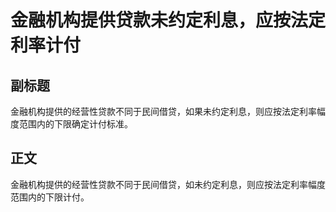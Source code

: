 # 金融机构提供贷款未约定利息，应按法定利率计付
## 副标题
金融机构提供的经营性贷款不同于民间借贷，如果未约定利息，则应按法定利率幅度范围内的下限确定计付标准。
## 正文
金融机构提供的经营性贷款不同于民间借贷，如未约定利息，则应按法定利率幅度范围内的下限计付。
